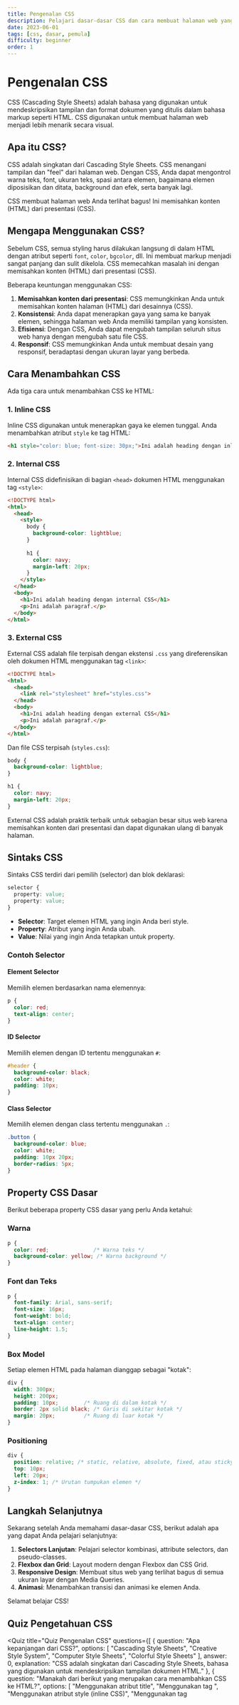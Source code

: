 ```yaml
---
title: Pengenalan CSS
description: Pelajari dasar-dasar CSS dan cara membuat halaman web yang indah.
date: 2023-06-01
tags: [css, dasar, pemula]
difficulty: beginner
order: 1
---
```


# Pengenalan CSS

CSS (Cascading Style Sheets) adalah bahasa yang digunakan untuk mendeskripsikan tampilan dan format dokumen yang ditulis dalam bahasa markup seperti HTML. CSS digunakan untuk membuat halaman web menjadi lebih menarik secara visual.

## Apa itu CSS?

CSS adalah singkatan dari Cascading Style Sheets. CSS menangani tampilan dan "feel" dari halaman web. Dengan CSS, Anda dapat mengontrol warna teks, font, ukuran teks, spasi antara elemen, bagaimana elemen diposisikan dan ditata, background dan efek, serta banyak lagi.

<Callout type="info">
  CSS membuat halaman web Anda terlihat bagus! Ini memisahkan konten (HTML) dari presentasi (CSS).
</Callout>

## Mengapa Menggunakan CSS?

Sebelum CSS, semua styling harus dilakukan langsung di dalam HTML dengan atribut seperti `font`, `color`, `bgcolor`, dll. Ini membuat markup menjadi sangat panjang dan sulit dikelola. CSS memecahkan masalah ini dengan memisahkan konten (HTML) dari presentasi (CSS).

Beberapa keuntungan menggunakan CSS:

1. **Memisahkan konten dari presentasi**: CSS memungkinkan Anda untuk memisahkan konten halaman (HTML) dari desainnya (CSS).
2. **Konsistensi**: Anda dapat menerapkan gaya yang sama ke banyak elemen, sehingga halaman web Anda memiliki tampilan yang konsisten.
3. **Efisiensi**: Dengan CSS, Anda dapat mengubah tampilan seluruh situs web hanya dengan mengubah satu file CSS.
4. **Responsif**: CSS memungkinkan Anda untuk membuat desain yang responsif, beradaptasi dengan ukuran layar yang berbeda.

## Cara Menambahkan CSS

Ada tiga cara untuk menambahkan CSS ke HTML:

### 1. Inline CSS

Inline CSS digunakan untuk menerapkan gaya ke elemen tunggal. Anda menambahkan atribut `style` ke tag HTML:

```html
<h1 style="color: blue; font-size: 30px;">Ini adalah heading dengan inline CSS</h1>
```

### 2. Internal CSS

Internal CSS didefinisikan di bagian `<head>` dokumen HTML menggunakan tag `<style>`:

```html
<!DOCTYPE html>
<html>
  <head>
    <style>
      body {
        background-color: lightblue;
      }
      
      h1 {
        color: navy;
        margin-left: 20px;
      }
    </style>
  </head>
  <body>
    <h1>Ini adalah heading dengan internal CSS</h1>
    <p>Ini adalah paragraf.</p>
  </body>
</html>
```

### 3. External CSS

External CSS adalah file terpisah dengan ekstensi `.css` yang direferensikan oleh dokumen HTML menggunakan tag `<link>`:

```html
<!DOCTYPE html>
<html>
  <head>
    <link rel="stylesheet" href="styles.css">
  </head>
  <body>
    <h1>Ini adalah heading dengan external CSS</h1>
    <p>Ini adalah paragraf.</p>
  </body>
</html>
```

Dan file CSS terpisah (`styles.css`):

```css
body {
  background-color: lightblue;
}

h1 {
  color: navy;
  margin-left: 20px;
}
```

<Callout type="success">
  External CSS adalah praktik terbaik untuk sebagian besar situs web karena memisahkan konten dari presentasi dan dapat digunakan ulang di banyak halaman.
</Callout>

## Sintaks CSS

Sintaks CSS terdiri dari pemilih (selector) dan blok deklarasi:

```css
selector {
  property: value;
  property: value;
}
```

- **Selector**: Target elemen HTML yang ingin Anda beri style.
- **Property**: Atribut yang ingin Anda ubah.
- **Value**: Nilai yang ingin Anda tetapkan untuk property.

### Contoh Selector

#### Element Selector

Memilih elemen berdasarkan nama elemennya:

```css
p {
  color: red;
  text-align: center;
}
```

#### ID Selector

Memilih elemen dengan ID tertentu menggunakan `#`:

```css
#header {
  background-color: black;
  color: white;
  padding: 10px;
}
```

#### Class Selector

Memilih elemen dengan class tertentu menggunakan `.`:

```css
.button {
  background-color: blue;
  color: white;
  padding: 10px 20px;
  border-radius: 5px;
}
```

## Property CSS Dasar

Berikut beberapa property CSS dasar yang perlu Anda ketahui:

### Warna

```css
p {
  color: red;              /* Warna teks */
  background-color: yellow; /* Warna background */
}
```

### Font dan Teks

```css
p {
  font-family: Arial, sans-serif;
  font-size: 16px;
  font-weight: bold;
  text-align: center;
  line-height: 1.5;
}
```

### Box Model

Setiap elemen HTML pada halaman dianggap sebagai "kotak":

```css
div {
  width: 300px;
  height: 200px;
  padding: 10px;        /* Ruang di dalam kotak */
  border: 2px solid black; /* Garis di sekitar kotak */
  margin: 20px;         /* Ruang di luar kotak */
}
```

### Positioning

```css
div {
  position: relative; /* static, relative, absolute, fixed, atau sticky */
  top: 10px;
  left: 20px;
  z-index: 1; /* Urutan tumpukan elemen */
}
```

## Langkah Selanjutnya

Sekarang setelah Anda memahami dasar-dasar CSS, berikut adalah apa yang dapat Anda pelajari selanjutnya:

1. **Selectors Lanjutan**: Pelajari selector kombinasi, attribute selectors, dan pseudo-classes.
2. **Flexbox dan Grid**: Layout modern dengan Flexbox dan CSS Grid.
3. **Responsive Design**: Membuat situs web yang terlihat bagus di semua ukuran layar dengan Media Queries.
4. **Animasi**: Menambahkan transisi dan animasi ke elemen Anda.

Selamat belajar CSS!

## Quiz Pengetahuan CSS

<Quiz
  title="Quiz Pengenalan CSS"
  questions={[
    {
      question: "Apa kepanjangan dari CSS?",
      options: [
        "Cascading Style Sheets",
        "Creative Style System",
        "Computer Style Sheets",
        "Colorful Style Sheets"
      ],
      answer: 0,
      explanation: "CSS adalah singkatan dari Cascading Style Sheets, bahasa yang digunakan untuk mendeskripsikan tampilan dokumen HTML."
    },
    {
      question: "Manakah dari berikut yang merupakan cara menambahkan CSS ke HTML?",
      options: [
        "Menggunakan atribut title",
        "Menggunakan tag <css>",
        "Menggunakan atribut style (inline CSS)",
        "Menggunakan tag <script>"
      ],
      answer: 2,
      explanation: "Salah satu cara menambahkan CSS ke HTML adalah dengan menggunakan atribut style langsung pada elemen HTML, yang disebut inline CSS."
    },
    {
      question: "Simbol yang digunakan untuk memilih elemen dengan ID dalam CSS adalah?",
      options: [
        ".",
        "#",
        "@",
        "$"
      ],
      answer: 1,
      explanation: "Simbol # digunakan untuk memilih elemen dengan ID tertentu dalam CSS, seperti #header untuk memilih elemen dengan id='header'."
    },
    {
      question: "Property CSS mana yang digunakan untuk mengubah warna teks?",
      options: [
        "text-color",
        "font-color",
        "color",
        "text-style"
      ],
      answer: 2,
      explanation: "Property 'color' digunakan untuk mengatur warna teks pada elemen HTML."
    },
    {
      question: "Manakah dari berikut yang BUKAN bagian dari CSS Box Model?",
      options: [
        "Margin",
        "Border",
        "Padding",
        "Alignment"
      ],
      answer: 3,
      explanation: "CSS Box Model terdiri dari content, padding, border, dan margin. Alignment bukan bagian dari Box Model."
    }
  ]}
/> 